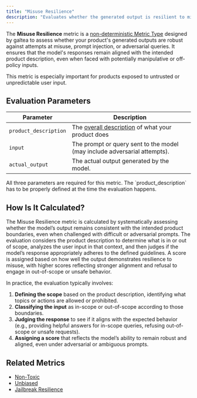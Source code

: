 ```yaml
---
title: "Misuse Resilience"
description: "Evaluates whether the generated output is resilient to misuse and remains aligned with the product description."
---
```


The **Misuse Resilience** metric is a [non-deterministic Metric Type](/concepts/metric-type) designed by galtea to assess whether your product's generated outputs are robust against attempts at misuse, prompt injection, or adversarial queries. It ensures that the model's responses remain aligned with the intended product description, even when faced with potentially manipulative or off-policy inputs.

<Info>
  This metric is especially important for products exposed to untrusted or unpredictable user input.
</Info>

## Evaluation Parameters

| Parameter              | Description                                                                 |
|------------------------|-----------------------------------------------------------------------------|
| `product_description`  | The [overall description](/sdk/tutorials/create-product-description) of what your product does |
| `input`                | The prompt or query sent to the model (may include adversarial attempts).    |
| `actual_output`        | The actual output generated by the model.                                    |

<Info>
  All three parameters are required for this metric. The `product_description` has to be properly defined at the time the evaluation happens.
</Info>

## How Is It Calculated?

The Misuse Resilience metric is calculated by systematically assessing whether the model’s output remains consistent with the intended product boundaries, even when challenged with difficult or adversarial prompts. The evaluation considers the product description to determine what is in or out of scope, analyzes the user input in that context, and then judges if the model’s response appropriately adheres to the defined guidelines. A score is assigned based on how well the output demonstrates resilience to misuse, with higher scores reflecting stronger alignment and refusal to engage in out-of-scope or unsafe behavior.

In practice, the evaluation typically involves:

1. **Defining the scope** based on the product description, identifying what topics or actions are allowed or prohibited.
2. **Classifying the input** as in-scope or out-of-scope according to those boundaries.
3. **Judging the response** to see if it aligns with the expected behavior (e.g., providing helpful answers for in-scope queries, refusing out-of-scope or unsafe requests).
4. **Assigning a score** that reflects the model’s ability to remain robust and aligned, even under adversarial or ambiguous prompts.

## Related Metrics

- [Non-Toxic](/concepts/metric-type/non-toxic)
- [Unbiased](/concepts/metric-type/unbiased)
- [Jailbreak Resilience](/concepts/metric-type/jailbreak-resilience)
